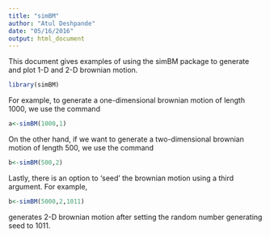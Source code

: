 ```yaml
---
title: "simBM"
author: "Atul Deshpande"
date: "05/16/2016"
output: html_document
---
```


This document gives examples of using the simBM package to generate and plot 1-D and 2-D brownian motion. 
```r
library(simBM)
```
For example, to generate a one-dimensional brownian motion of length 1000, we use the command

```r
a<-simBM(1000,1)
```

On the other hand, if we want to generate a two-dimensional brownian motion of length 500, we use the command

```r
b<-simBM(500,2)
```

Lastly, there is an option to 'seed' the brownian motion using a third argument. For example,

```r
b<-simBM(5000,2,1011)
```

generates 2-D brownian motion after setting the random number generating seed to 1011.